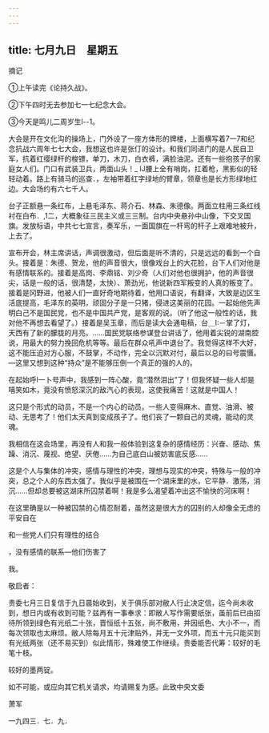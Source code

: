 ```yaml
---
---
---
```

title: 七月九日　星期五
---




摘记

①上午读完《论持久战》。

②下午四时无去参加七一七纪念大会。

③今天是鸣儿二周岁生l--1。

大会是开在文化沟的操场上，门外设了一座方体形的牌楼，上面横写着7一7和纪念抗战六周年七七大会，我想这也许是张仃的设计。和我们同进门的是人民自卫军，抗着红缨绿杆的梭镖，单刀，木刀，白衣裤，满脸油泥。还有一些抱孩子的家庭女人们。门口有武装卫兵，两面山头！_ lJ腰上全有哨岗，扛着枪，黑影似的轻轻动着。路上有骑马的巡查．，左袖带着红字绿地的臂章，领章也是长方形绿地红边。大会场约有六七千人。

台子正额悬一条红布，上悬毛泽东、蒋介石、林森、朱德像。两面立柱用三条红线衬在白布．,1二，大概象征三民主义或三三制。台内中央悬孙中山像，下交叉国旗。发放标语，中共七七宣言，奏军乐，一面国旗在一杆弯的杆子上艰难地被升，上去了。

宣布开会，林主席讲话，声调很激动，但后面是听不清的，只是远远的看到一个自头。接着是：朱德、贺龙，他的声音很大，很像戏台上的大花脸，台下人们对他是有感情联系的。接着是高岗、李鼎铭、刘少奇（人们对他也很拥护，他的声音很尖，话是一般的话，很清楚，太快）、萧劲光，他说新四军叛变的人真的叛变了。接着是冈野进，他被人们一直好奇地期待着，他用口语说，有翻译，大致是边区生活底提高，毛泽东的英明，顽固分子是一只猪，侵进这美丽的花园。一起始他先声明白己不是国民党，也不是中国共产党，是客观的说。（听了他这一般性的话，我对他不再想去看望了。）接着是吴玉章，而后是读大会通电稿，台＿I:－掌了灯，天西有了新的朦胧的月亮。……国民党联络参谋登台讲话了，他用着尖锐的湖南腔说，用最大的努力挽回危机等等。最后在群众吼声中退台了。我觉得这样不大好，这不能压迫对方心服，不鼓掌，不动作，完全以沉默对付，最后以总的曰号震慑。―这里又想到这种“持众”是不能够压倒一个真正的强的人的。

在起始呼l一卜号声中，我感到一阵心酸，竟“潜然泪出”了！但我怀疑一些人却是嘻笑如木，竟没有愤怒深沉的敌汽心的表现，这使我痛苦！这就是中国人！

这只是个形式的动员，不是一个内心的动员。一些人变得麻木、直觉、油滑、被动、无思考了！他们太天真到变成孩子了。他们丧了一颗自己的灵魂，能动的灵魂。

我相信在这会场里，再没有人和我一般体验到这复杂的感情经历：兴奋、感动、焦躁、消沉、蔑视、绝望、厌倦……为自己底白山被妨害底反感……

这是个人与集体的冲突，感情与理性的冲突，理想与现实的冲突，特殊与一般的冲突，总之个人的东西太强了。我似乎是被围在一个湖床里的水，它平静．激荡，消沉……但却总要被这湖床所囚禁着啊！我是多么渴望着冲出这不愉快的河床啊！

在这里确是以一种被囚禁的心情忍耐着，虽然这是很大方的囚别的人却像全无虑的平安自在

和一些党人们只有理性的结合

，没有感情的联系―他们伤害了

我。

敬启者：

贵委七月三日复信于九日晨始收到，关于俱乐部对敝人行止决定信，迄今尚未收到，想日内或有收到可能？兹再有一事奉求：即敝人写作需要纸张，虽前后已由招待所领到绿色有光纸二十张，晋恒纸十五张，尚不敷用，并因纸色、大小不一，而每次领取也太麻烦。敝人除每月五十元津贴外，并无一文外项，而五十元只能买到有光纸两张（还不易买到）似此情形，殊难使工作继续。贵委能否代筹：较好的毛笔十枝。

较好的墨两锭。

如不可能，或应向其它机关请求，均请赐复为感。此致中央文委

萧军

一九四三．七．九．